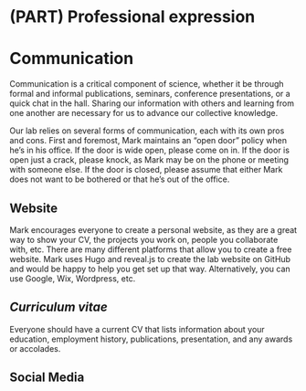# (PART) Professional expression {-}

# Communication

Communication is a critical component of science, whether it be through formal and informal publications, seminars, conference presentations, or a quick chat in the hall. Sharing our information with others and learning from one another are necessary for us to advance our collective knowledge.

Our lab relies on several forms of communication, each with its own pros and cons. First and foremost, Mark maintains an "open door" policy when he's in his office. If the door is wide open, please come on in. If the door is open just a crack, please knock, as Mark may be on the phone or meeting with someone else. If the door is closed, please assume that either Mark does not want to be bothered or that he's out of the office.

## Website

Mark encourages everyone to create a personal website, as they are a great way to show your CV, the projects you work on, people you collaborate with, etc. There are many different platforms that allow you to create a free website. Mark uses Hugo and reveal.js to create the lab website on GitHub and would be happy to help you get set up that way. Alternatively, you can use Google, Wix, Wordpress, etc.

## *Curriculum vitae*

Everyone should have a current CV that lists information about your education, employment history, publications, presentation, and any awards or accolades.

## Social Media


